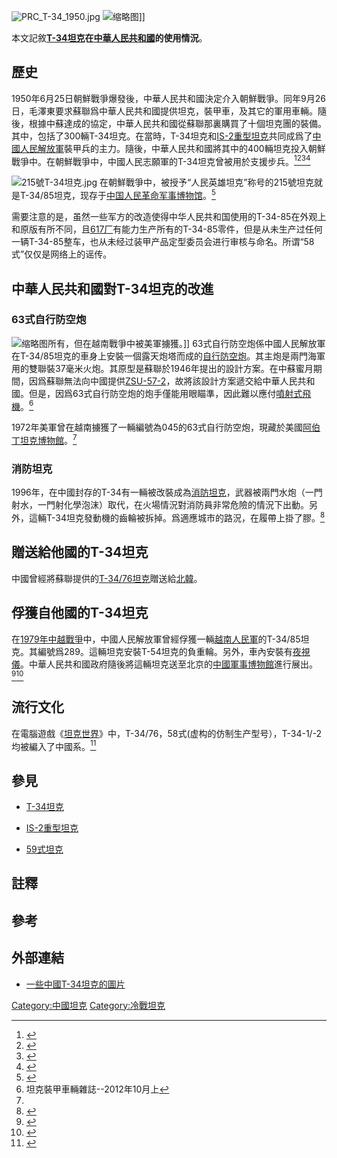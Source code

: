 [[File:PRC_T-34_1950.jpg|thumb]]
[[File:Т-34-85.JPG|缩略图]]]]

本文記敘'''[[T-34坦克|T-34坦克]]在[[中華人民共和國|中華人民共和國]]的使用情況'''。

==歷史==
1950年6月25日朝鮮戰爭爆發後，中華人民共和國決定介入朝鮮戰爭。同年9月26日，毛澤東要求蘇聯爲中華人民共和國提供坦克，裝甲車，及其它的軍用車輛。隨後，根據中蘇達成的協定，中華人民共和國從蘇聯那裏購買了十個坦克團的裝備。其中，包括了300輛T-34坦克。在當時，T-34坦克和[[IS-2重型坦克|IS-2重型坦克]]共同成爲了[[中國人民解放軍|中國人民解放軍]]裝甲兵的主力。隨後，中華人民共和國將其中的400輛坦克投入朝鮮戰爭中。在朝鮮戰爭中，中國人民志願軍的T-34坦克曾被用於支援步兵。<ref>{{Cite web|url=http://www.warchina.com/erzhanbingqi/erzhanzhuangjia/2011-04-28/128215.html|title=二战中最好的中型坦克——T-34-85|deadurl=yes|archiveurl=https://web.archive.org/web/20140430151921/http://www.warchina.com/erzhanbingqi/erzhanzhuangjia/2011-04-28/128215.html|archivedate=2014-04-30|accessdate=2014-05-11}}</ref><ref>{{Cite web|url=http://www.people.com.cn/BIG5/junshi/42963/3153043.html|title=俄羅斯媒體評中華人民共和國坦克制造業發展|accessdate=2014-05-11|archive-date=2014-05-12|archive-url=https://web.archive.org/web/20140512220743/http://www.people.com.cn/BIG5/junshi/42963/3153043.html|dead-url=no}}</ref><ref name=Ty58>{{Cite web|url=http://www.tanks-encyclopedia.com/coldwar/China/Type_58.php|title=Type 58|deadurl=yes|archiveurl=https://web.archive.org/web/20140509225710/http://www.tanks-encyclopedia.com/coldwar/China/Type_58.php|archivedate=2014-05-09|accessdate=2014-05-11}}</ref><ref name=PRC>{{Cite web |url = http://mil.sohu.com/20080527/n257105854.shtml |title = 解放軍蘇製坦克裝備歷程 |accessdate = 2014-05-11 |archive-date = 2014-02-02 |archive-url = https://web.archive.org/web/20140202135400/http://mil.sohu.com/20080527/n257105854.shtml |dead-url = yes }}</ref>

[[File:215號T-34坦克.jpg|thumb]]
在朝鮮戰爭中，被授予“人民英雄坦克”称号的215號坦克就是T-34/85坦克，现存于[[中国人民革命军事博物馆|中国人民革命军事博物馆]]。<ref>{{Cite web|url=http://www.mod.gov.cn/hist/2012-12/17/content_4420699.htm|title=“人民英雄坦克”215号|accessdate=2014-05-11|archive-date=2013-01-21|archive-url=https://web.archive.org/web/20130121171641/http://www.mod.gov.cn/hist/2012-12/17/content_4420699.htm|dead-url=no}}</ref>

需要注意的是，虽然一些军方的改造使得中华人民共和国使用的T-34-85在外观上和原版有所不同，且[[617厂|617厂]]有能力生产所有的T-34-85零件，但是从未生产过任何一辆T-34-85整车，也从未经过装甲产品定型委员会进行审核与命名。所谓“58式”仅仅是网络上的谣传。

==中華人民共和國對T-34坦克的改進==


===63式自行防空炮===
[[File:Type_65_37mm_Air_Defense_Gun.jpg|缩略图]]所有，但在越南戰爭中被美軍擄獲。]]
{{main|63式自行防空炮}}
63式自行防空炮係中國人民解放軍在T-34/85坦克的車身上安裝一個露天炮塔而成的[[自行防空炮|自行防空炮]]。其主炮是兩門海軍用的雙聯裝37毫米火炮。其原型是蘇聯於1946年提出的設計方案。在中蘇蜜月期間，因爲蘇聯無法向中國提供[[ZSU-57-2|ZSU-57-2]]，故將該設計方案遞交給中華人民共和國。但是，因爲63式自行防空炮的炮手僅能用眼瞄準，因此難以應付[[噴射式飛機|噴射式飛機]]。<ref name=TK2>坦克裝甲車輛雜誌--2012年10月上</ref>

1972年美軍曾在越南擄獲了一輛編號為045的63式自行防空炮，現藏於美國[[阿伯丁坦克博物館|阿伯丁坦克博物館]]。<ref name=TK2/>

=== 消防坦克 ===
1996年，在中國封存的T-34有一輛被改裝成為[[消防坦克|消防坦克]]，武器被兩門水炮（一門射水，一門射化學泡沫）取代，在火場情況對消防員非常危險的情況下出動。另外，這輛T-34坦克發動機的齒輪被拆掉。爲適應城市的路況，在履帶上掛了膠。<ref name="Achtungpanzer">{{Cite web|url=http://news.sina.com.cn/c/2005-10-14/11098008421.shtml|title=退役“功臣”战火场 沈阳开出全国首辆消防坦克|accessdate=2014-05-11|archive-date=2014-05-12|archive-url=https://web.archive.org/web/20140512213611/http://news.sina.com.cn/c/2005-10-14/11098008421.shtml|dead-url=no}}</ref>

==贈送給他國的T-34坦克==
中國曾經將蘇聯提供的[[T-34/76坦克|T-34/76坦克]]贈送給[[北韓|北韓]]。

==俘獲自他國的T-34坦克==
在[[1979年中越戰爭|1979年中越戰爭]]中，中國人民解放軍曾經俘獲一輛[[越南人民軍|越南人民軍]]的T-34/85坦克。其編號爲289。這輛坦克安裝T-54坦克的負重輪。另外，車內安裝有[[夜視儀|夜視儀]]。中華人民共和國政府隨後將這輛坦克送至北京的[[中國軍事博物館|中國軍事博物館]]進行展出。<ref>{{Cite Web|url=http://www.xinjunshi.com/ziliao/T-34.html|title=T-34中型坦克|deadurl=yes|archiveurl=https://web.archive.org/web/20140512213005/http://www.xinjunshi.com/ziliao/T-34.html|archivedate=2014-05-12|accessdate=2014-05-11}}</ref><ref name="Zaloga2013">{{cite book|author=Steven Zaloga|title=T-34-85 Medium Tank 1944-94|url=http://books.google.com/books?id=2QcWAAAAQBAJ&pg=PA40|date=20 August 2013|publisher=Osprey Publishing|isbn=978-1-4728-0538-6|pages=40|access-date=2014-06-05|archive-date=2014-07-09|archive-url=https://web.archive.org/web/20140709025054/http://books.google.com/books?id=2QcWAAAAQBAJ&pg=PA40|dead-url=no}}</ref>
{{冷戰坦克}}

==流行文化==
在電腦遊戲《[[坦克世界|坦克世界]]》中，T-34/76，58式(虚构的仿制生产型号），T-34-1/-2均被編入了中國系。<ref>{{Cite web|url=http://wiki.worldoftanks.com/T-34-1|title=坦克世界 T-34-1|accessdate=2014-05-11|archive-date=2014-03-01|archive-url=https://web.archive.org/web/20140301224401/http://wiki.worldoftanks.com/T-34-1|dead-url=yes}}</ref>

==參見==
*[[T-34坦克|T-34坦克]]

*[[IS-2重型坦克|IS-2重型坦克]]

*[[59式坦克|59式坦克]]

==註釋==
{{reflist|group=註}}

==參考==
{{reflist}}

==外部連結==
{{戰車主題}}
*[https://web.archive.org/web/20140512223513/http://tuku.military.china.com/military/html/2006-01-24/1020487_083529165.htm#pic 一些中國T-34坦克的圖片]
{{中华人民共和国的坦克与装甲车}}
{{T-34坦克}}
[[Category:中國坦克|Category:中國坦克]]
[[Category:冷戰坦克|Category:冷戰坦克]]